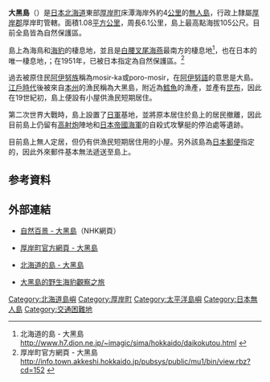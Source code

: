 {{noteTA
|1=zh-hans:千米; zh-hant:公里;
|2=zh-hans:米; zh-hant:公尺;
}}
{{otheruses|subject=是指日本北海道厚岸町床潭附近的一個島嶼|other=另一相同名稱的島嶼|大黑島 (室蘭市)}}
{{japanese|japanese=大黒島|kana=だいこくじま|romaji=Daikoku-jima}}
'''大黑島'''（{{jpn|j=大黒島|hg=だいこくじま|rm=Daikokujima|f=y}}）是[[日本|日本]][[北海道|北海道]]東部[[厚岸町|厚岸町]]床潭海岸外約4[[公里|公里]]的[[無人島|無人島]]，行政上隸屬[[厚岸郡|厚岸郡]]厚岸町管轄。面積1.08[[平方公里|平方公里]]，周長6.1公里，島上最高點海拔105公尺。目前全島皆為自然保護區。

島上為海鳥和[[海豹|海豹]]的棲息地，並且是[[白腰叉尾海燕|白腰叉尾海燕]]最南方的棲息地<ref>北海道的島 - 大黑島 [http://www.h7.dion.ne.jp/~imagic/sima/hokkaido/daikokutou.html http://www.h7.dion.ne.jp/~imagic/sima/hokkaido/daikokutou.html] {{Wayback|url=http://www.h7.dion.ne.jp/~imagic/sima/hokkaido/daikokutou.html |date=20071004231508 }}</ref>，也在日本的唯一棲息地，；在1951年，已被日本指定為自然保護區。<ref>厚岸町官方網頁 - 大黑島 [http://info.town.akkeshi.hokkaido.jp/pubsys/public/mu1/bin/view.rbz?cd=152 http://info.town.akkeshi.hokkaido.jp/pubsys/public/mu1/bin/view.rbz?cd=152] {{Wayback|url=http://info.town.akkeshi.hokkaido.jp/pubsys/public/mu1/bin/view.rbz?cd=152 |date=20070929143110 }}</ref>

過去被原住民[[阿伊努族|阿伊努族]]稱為mosir-ka或poro-mosir，在[[阿伊努語|阿伊努語]]的意思是大島。[[江戶時代|江戶時代]]後被來自[[本州|本州]]的漁民稱為大黑島，附近為[[鱈魚|鱈魚]]的漁產，並產有[[昆布|昆布]]，因此在19世紀初，島上便設有小屋供漁民短期居住。

第二次世界大戰時，島上設置了[[日軍|日軍]]基地，並將原本居住於島上的居民撤離，因此目前島上仍留有[[高射炮|高射炮]]陣地和[[日本帝國海軍|日本帝國海軍]]的自殺式攻擊艇的停泊處等遺跡。

目前島上無人定居，但仍有供漁民短期居住用的小屋。另外該島為[[日本郵便|日本郵便]]指定的{{link-ja|交通困難地}}，因此外來郵件基本無法遞送至島上。

==参考資料==
{{Reflist}}

==外部連結==
*{{Ja icon}}[https://web.archive.org/web/20070929230039/http://www.nhk.or.jp/sawayaka/daikoku.html 自然百景 - 大黑島]（NHK網頁）
*{{Ja icon}}[https://web.archive.org/web/20070929143110/http://info.town.akkeshi.hokkaido.jp/pubsys/public/mu1/bin/view.rbz?cd=152 厚岸町官方網頁 - 大黑島]
*{{Ja icon}}[https://web.archive.org/web/20071004231508/http://www.h7.dion.ne.jp/~imagic/sima/hokkaido/daikokutou.html 北海道的島 - 大黑島]
*{{Ja icon}}[https://web.archive.org/web/20070807170550/http://marimo.xrea.jp/seal/daikoku/daioku0609.html 大黑島的野生海豹觀察之旅]
{{Pacific Islands}}
{{DEFAULTSORT:Daikoku-jima}}

[[Category:北海道島嶼|Category:北海道島嶼]]
[[Category:厚岸町|Category:厚岸町]]
[[Category:太平洋島嶼|Category:太平洋島嶼]]
[[Category:日本無人島|Category:日本無人島]]
[[Category:交通困難地|Category:交通困難地]]